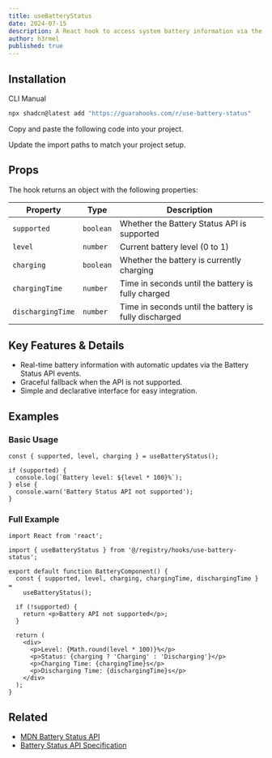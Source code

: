```yaml
---
title: useBatteryStatus
date: 2024-07-15
description: A React hook to access system battery information via the Battery Status API
author: h3rmel
published: true
---
```


<HookPreview name="use-battery-status-demo" />

## Installation

<Tabs defaultValue="cli">

<TabsList>
  <TabsTrigger value="cli">CLI</TabsTrigger>
  <TabsTrigger value="manual">Manual</TabsTrigger>
</TabsList>
<TabsContent value="cli">

```bash
npx shadcn@latest add "https://guarahooks.com/r/use-battery-status"
```

</TabsContent>
<TabsContent value="manual">

<Steps>

<Step>Copy and paste the following code into your project.</Step>

<HookSource name="use-battery-status" />

<Step>Update the import paths to match your project setup.</Step>

</Steps>

</TabsContent>

</Tabs>

## Props

The hook returns an object with the following properties:

| Property          | Type      | Description                                           |
| ----------------- | --------- | ----------------------------------------------------- |
| `supported`       | `boolean` | Whether the Battery Status API is supported           |
| `level`           | `number`  | Current battery level (0 to 1)                        |
| `charging`        | `boolean` | Whether the battery is currently charging             |
| `chargingTime`    | `number`  | Time in seconds until the battery is fully charged    |
| `dischargingTime` | `number`  | Time in seconds until the battery is fully discharged |

## Key Features & Details

- Real-time battery information with automatic updates via the Battery Status API events.
- Graceful fallback when the API is not supported.
- Simple and declarative interface for easy integration.

## Examples

### Basic Usage

```tsx
const { supported, level, charging } = useBatteryStatus();

if (supported) {
  console.log(`Battery level: ${level * 100}%`);
} else {
  console.warn('Battery Status API not supported');
}
```

### Full Example

```tsx
import React from 'react';

import { useBatteryStatus } from '@/registry/hooks/use-battery-status';

export default function BatteryComponent() {
  const { supported, level, charging, chargingTime, dischargingTime } =
    useBatteryStatus();

  if (!supported) {
    return <p>Battery API not supported</p>;
  }

  return (
    <div>
      <p>Level: {Math.round(level * 100)}%</p>
      <p>Status: {charging ? 'Charging' : 'Discharging'}</p>
      <p>Charging Time: {chargingTime}s</p>
      <p>Discharging Time: {dischargingTime}s</p>
    </div>
  );
}
```

## Related

- [MDN Battery Status API](https://developer.mozilla.org/pt-BR/docs/Web/API/Battery_Status_API)
- [Battery Status API Specification](https://w3c.github.io/battery/)
